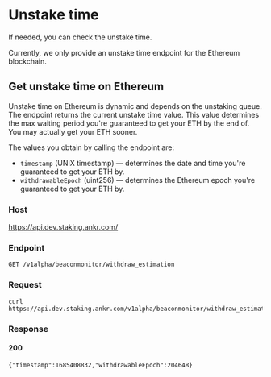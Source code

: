 
# Unstake time
If needed, you can check the unstake time.

<Callout type="info">
Currently, we only provide an unstake time endpoint for the Ethereum blockchain.
</Callout>

## Get unstake time on Ethereum
Unstake time on Ethereum is dynamic and depends on the unstaking queue.<br/>
The endpoint returns the current unstake time value. This value determines the max waiting period you're guaranteed to get your ETH by the end of.
You may actually get your ETH sooner.

The values you obtain by calling the endpoint are:
* `timestamp` (UNIX timestamp) — determines the date and time you're guaranteed to get your ETH by.
* `withdrawableEpoch` (uint256) — determines the Ethereum epoch you're guaranteed to get your ETH by.

### Host

https://api.dev.staking.ankr.com/

### Endpoint

`GET /v1alpha/beaconmonitor/withdraw_estimation`

### Request

```
curl https://api.dev.staking.ankr.com/v1alpha/beaconmonitor/withdraw_estimation
```

### Response

#### 200
```
{"timestamp":1685408832,"withdrawableEpoch":204648}
```